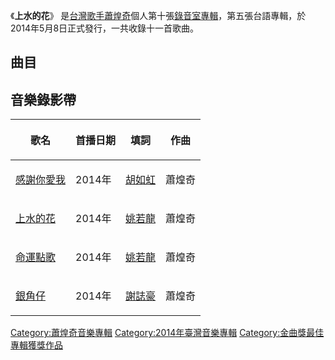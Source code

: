 {{unreferenced|time=2015-03-15T14:09:19+00:00}}
{{Infobox Album
| Name  = 上水的花
| Type  = 專輯
| Cover  = 
| Artist  = [[蕭煌奇|蕭煌奇]]
| Released   = 2014年5月8日
| Recorded  = 2014年
| Genre = [[華語流行音樂|華語流行音樂]]
| Length = 49:47
| Label = [[華納音樂|華納音樂]]
| Producer = 蕭煌奇
| Last album = [[好好先生_(專輯)|好好先生]]<br /><small>2013年</small>
| This album ='''上水的花'''<br /><small>2014年</small>
| Next album = [[神秘世界|神秘世界]]<br /><small>2016年</small>
}}
《'''上水的花'''》 是[[台灣|台灣]][[歌手|歌手]][[蕭煌奇|蕭煌奇]]個人第十張[[錄音室專輯|錄音室專輯]]，第五張台語專輯，於2014年5月8日正式發行，一共收錄十一首歌曲。

==曲目==
{{Tracklist
| all_music = 蕭煌奇
| all_producer = 蕭煌奇

| title1 = 感謝你愛我
| lyrics1 = [[胡如虹|胡如虹]]
| arranger1 = [[蔡科俊|蔡科俊]]
| longnote1 = 	第二主打
| note1 = 電視劇《[[月亮上的幸福|月亮上的幸福]]》插曲
| length1 = 4:52

| title2 = 上水的花 
| lyrics2 = [[姚若龍|姚若龍]]
| arranger2 = 张瑞成
| longnote2 = 首波主打
| note2 = 電視劇《月亮上的幸福》插曲
| length2 = 4:52

| title3 = 月光海岸 
| lyrics3 = [[潘協慶|潘協慶]]
| arranger3 = [[陳子杰|陳子杰]]
| longnote3 = 
| length3 = 3:58

| title4 = 阿公的舊皮衫 
| lyrics4 = [[武雄|武雄]]
| arranger4 = [[洪敬堯|洪敬堯]]
| longnote4 = 
| length4 = 4:43

| title5 = 銀角仔
| lyrics5 = [[謝誌豪|謝誌豪]]
| arranger5 = 张瑞成
| longnote5 = 
| length5 = 4:40

| title6 = 感情無地換
| lyrics6 = [[巫宇軒|巫宇軒]]
| arranger6 = 蔡明耀
| longnote6 = 
| length6 = 4:28

| title7 = 無人熟識的彼個人
| lyrics7 = [[施立|施立]]
| arranger7 = [[屠穎|屠穎]]
| longnote7 = 
| length7 = 4:34

| title8 = 想要愛的人
| lyrics8 = [[何啟弘|何啟弘]]
| arranger8 = 陳子杰
| longnote8 = 
| length8 = 4:36

| title9 = 愛的新舞步
| lyrics9 = 武雄
| arranger9 = 蔡科俊
| longnote9 = 
| length9 = 3:45

| title10 = 命運點歌
| lyrics10 = 姚若龍
| arranger10 = [[涂惠源|涂惠源]]
| longnote10 = 
| length10 = 5:05

| title11 = 飲水思源 
| lyrics11 = [[朱萬花|朱萬花]]
| arranger11 = [[董運昌|董運昌]]
| longnote11 = 
| length11 = 4:14

| total_length = 49:47
}}

==音樂錄影帶==
{| class="wikitable"
! 歌名  !! 首播日期 !! 填詞 !! 作曲 
|-
|[https://www.youtube.com/watch?v=17K8agMX8Dw  感謝你愛我] {{Wayback|url=https://www.youtube.com/watch?v=17K8agMX8Dw |date=20200424140331 }}||2014年||[[胡如虹|胡如虹]]||蕭煌奇
|-
|[https://www.youtube.com/watch?v=W4dOifzE6R4  上水的花] {{Wayback|url=https://www.youtube.com/watch?v=W4dOifzE6R4 |date=20211012231833 }}||2014年||[[姚若龍|姚若龍]]||蕭煌奇
|-
|[https://www.youtube.com/watch?v=DP3TSMhKZnk  命運點歌] {{Wayback|url=https://www.youtube.com/watch?v=DP3TSMhKZnk |date=20220223143709 }}||2014年||[[姚若龍|姚若龍]]||蕭煌奇
|-
|[https://www.youtube.com/watch?v=fh_gSLX9QI4  銀角仔] {{Wayback|url=https://www.youtube.com/watch?v=fh_gSLX9QI4 |date=20220415195740 }}||2014年||[[謝誌豪|謝誌豪]]||蕭煌奇
|}
{{蕭煌奇}}

[[Category:蕭煌奇音樂專輯|Category:蕭煌奇音樂專輯]]
[[Category:2014年臺灣音樂專輯|Category:2014年臺灣音樂專輯]]
[[Category:金曲獎最佳專輯獲獎作品|Category:金曲獎最佳專輯獲獎作品]]